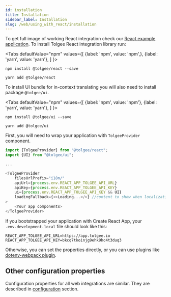 ```yaml
---
id: installation
title: Installation
sidebar_label: Installation
slug: /web/using_with_react/installation
---
```


To get full image of working React integration check our [React example application](https://github.com/tolgee/react-example).
To install Tolgee React integration library run:



<Tabs
    defaultValue="npm"
    values={[
        {label: 'npm', value: 'npm',},
        {label: 'yarn', value: 'yarn'},
    ]
    }>
<TabItem value="npm">

```shell
npm install @tolgee/react --save
```

</TabItem>
<TabItem value="yarn">

```shell
yarn add @tolgee/react
```

</TabItem>
</Tabs>

To install UI bundle for in-context translating you will also need to install package `@tolgee/ui`.

<Tabs
    defaultValue="npm"
    values={[
        {label: 'npm', value: 'npm'},
        {label: 'yarn', value: 'yarn'},
    ]
    }>
<TabItem value="npm">

```shell
npm install @tolgee/ui --save
```

</TabItem>
<TabItem value="yarn">

```shell
yarn add @tolgee/ui
```

</TabItem>
</Tabs>

First, you will need to wrap your application with `TolgeeProvider` component.

```javascript
import {TolgeeProvider} from "@tolgee/react";
import {UI} from "@tolgee/ui";

...

<TolgeeProvider
    filesUrlPrefix="i18n/"
    apiUrl={process.env.REACT_APP_TOLGEE_API_URL}
    apiKey={process.env.REACT_APP_TOLGEE_API_KEY}
    ui={process.env.REACT_APP_TOLGEE_API_KEY && UI}
    loadingFallback={<>Loading...</>} //content to show when localization data is loading
>
    <Your app components>
</TolgeeProvider>
```

If you bootstrapped your application with Create React App, your `.env.development.local` file should look like this:

```shell
REACT_APP_TOLGEE_API_URL=https://app.tolgee.io
REACT_APP_TOLGEE_API_KEY=bkcq7tkoinjg9ehk9hc4t3duq3
```
Otherwise, you can set the properties directly, or you can use plugins like [dotenv-webpack plugin](https://www.npmjs.com/package/dotenv-webpack).

## Other configuration properties
Configuration properties for all web integrations are similar. They are described in [configuration](../configuration)
section.
